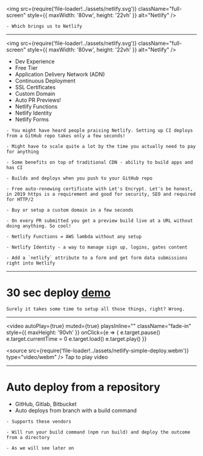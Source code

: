 
<img
  src={require('file-loader!../assets/netlify.svg')}
  className="full-screen"
  style={{ maxWidth: '80vw', height: '22vh' }}
  alt="Netlify"
/>

```notes
- Which brings us to Netlify
```

---

<img
  src={require('file-loader!../assets/netlify.svg')}
  className="full-screen"
  style={{ maxWidth: '80vw', height: '22vh' }}
  alt="Netlify"
/>

<ul>
  <Appear>
    <li>Dev Experience</li>
    <li>Free Tier</li>
    <li>Application Delivery Network (ADN)</li>
    <li>Continuous Deployment</li>
    <li>SSL Certificates</li>
    <li>Custom Domain</li>
    <li>Auto PR Previews!</li>
    <li>Netlify Functions</li>
    <li>Netlify Identity</li>
    <li>Netlify Forms</li>
  </Appear>
</ul>

```notes
- You might have heard people praising Netlify. Setting up CI deploys from a GitHub repo takes only a few seconds!

- Might have to scale quite a lot by the time you actually need to pay for anything

- Some benefits on top of traditional CDN - ability to build apps and has CI

- Builds and deploys when you push to your GitHub repo

- Free auto-renewing certificate with Let's Encrypt. Let's be honest, in 2019 https is a requirement and good for security, SEO and required for HTTP/2

- Buy or setup a custom domain in a few seconds

- On every PR submitted you get a preview build live at a URL without doing anything. So cool!

- Netlify Functions = AWS lambda without any setup

- Netlify Identity - a way to manage sign up, logins, gates content

- Add a `netlify` attribute to a form and get form data submissions right into Netlify

```

---

# 30 sec deploy <a href="https://app.netlify.com" target="_blank" rel="noreferrer">demo</a>

```notes
Surely it takes some time to setup all those things, right? Wrong.
```

---

<video
  autoPlay={true}
  muted={true}
  playsInline=""
  className="fade-in"
  style={{ maxHeight: '90vh' }}
  onClick={e => {
    e.target.pause()
    e.target.currentTime = 0
    e.target.load()
    e.target.play()
  }}
>
  <source
    src={require('file-loader!../assets/netlify-simple-deploy.webm')}
    type="video/webm"
  />
  Tap to play video
</video>

---

# Auto deploy from a repository

- GitHub, Gitlab, Bitbucket
- Auto deploys from branch with a build command

```notes
- Supports these vendors

- Will run your build command (npm run build) and deploy the outcome from a directory

- As we will see later on
```
